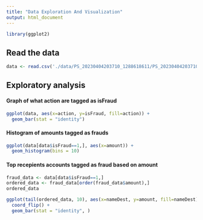 ```yaml
---
title: "Data Exploration And Visualization"
output: html_document
---
```


```r
library(ggplot2)
```

## Read the data

```r
data <- read.csv('./data/PS_20230404203710_1288618611/PS_20230404203710_1288618611_rawLog.csv', nrows=250000)
```

## Exploratory analysis

#### Graph of what action are tagged as isFraud

```r
ggplot(data, aes(x=action, y=isFraud, fill=action)) + 
  geom_bar(stat = "identity")
```
#### Histogram of amounts tagged as frauds

```r
ggplot(data[data$isFraud==1,], aes(x=amount)) + 
  geom_histogram(bins = 10)
```
#### Top recepients accounts tagged as fraud based on amount

```r
fraud_data <- data[data$isFraud==1,]
ordered_data <- fraud_data[order(fraud_data$amount),]
ordered_data

ggplot(tail(ordered_data, 10), aes(x=nameDest, y=amount, fill=nameDest)) + 
  coord_flip() +
  geom_bar(stat = "identity", ) 
```